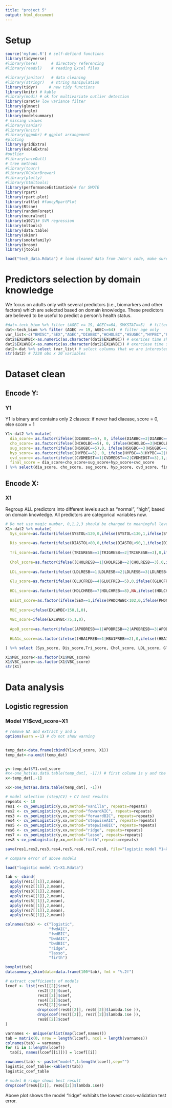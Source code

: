 ```yaml
---
title: "project 5"
output: html_document
---
```

# Setup 

```r
source('myfunc.R') # self-defiend functions
library(tidyverse)
#library(here)      # directory referencing
#library(readxl)    # reading Excel files

#library(janitor)   # data cleaning 
#library(stringr)   # string manipulation
library(tidyr)     # new tidy functions
library(knitr) # kable
#library(modi) # ok for multivariate outlier detection
library(caret)# low variance filter
library(glmnet)
library(brglm)
library(modelsummary)
# missing values
#library(naniar)
#library(knitr)
#library(ggpubr) # ggplot arrangement
#ploting 
library(gridExtra)
library(kableExtra)
#outlier
#library(univOutl)
# tree methods
#library(tourr)
#library(RColorBrewer)
#library(plotly)
#library(htmltools)
library(performanceEstimation)# for SMOTE
library(rpart)
library(rpart.plot)
library(rattle) #fancyRpartPlot
library(Rtsne)
library(randomForest)
library(neuralnet)
library(e1071)# SVM regression
library(mltools)
library(data.table)
library(skimr)
library(smotefamily)
library(broom)
library(jtools)
```

```r
load("tech_data.Rdata") # load cleaned data from John's code, make sure you have the Rdata file within the working directory
```

# Predictors selection by domain knowledge

We focus on adults only with several predictors (i.e., biomarkers and other factors) which are selected based on domain knowledge. These predictors are believed to be useful to predict a person's health status.

```r
#dat<-tech_biom %>% filter (AGEC >= 19, AGEC<=64, SMKSTAT==5)  # filter age and smoke status
dat<-tech_biom %>% filter (AGEC >= 19, AGEC<=64)  # filter age only
var_list<-c("BMISC","SEX","AGEC","DIABBC","HCHOLBC","HSUGBC","HYPBC","PHDCMWBC","EXLWMBC","EXLWVBC", "SYSTOL","DIASTOL","TRIGRESB","CHOLRESB","LDLRESB","HBA1PREB","GLUCFREB","HDLCHREB","CVDMEDST","APOBRESB") # add/remove variables that are interested
dat2$EXLWMBC<-as.numeric(as.character(dat2$EXLWMBC)) # exerices time should be numeric 
dat2$EXLWVBC<-as.numeric(as.character(dat2$EXLWVBC)) # exerciese time should be numeric
dat2<-dat %>% select (var_list) # select columns that we are interested
str(dat2) # 7238 obs x 20 variables
```
# Dataset clean

## Encode Y:

### Y1 

Y1 is binary and contains only 2 classes: if never had diaease, score = 0, else score = 1

```r
Y1<-dat2 %>% mutate(
  dia_score= as.factor(ifelse((DIABBC==5), 0, ifelse(DIABBC==3|DIABBC==2|DIABBC==1,1, NA))),
  cho_score= as.factor(ifelse((HCHOLBC==5), 0, ifelse(HCHOLBC==3|HCHOLBC==2|HCHOLBC==1,1, NA))),
  sug_score= as.factor(ifelse((HSUGBC==5),0, ifelse(HSUGBC==3|HSUGBC==2|HSUGBC==1,1,NA))),
  hyp_score= as.factor(ifelse((HYPBC==5), 0, ifelse(HYPBC==3|HYPBC==2|HYPBC==1,1, NA))),
  cvd_score= as.factor(ifelse((CVDMEDST==1|CVDMEDST==2|CVDMEDST==3),1,ifelse(CVDMEDST==4,0,NA))),
  final_score = dia_score+cho_score+sug_score+hyp_score+cvd_score
) %>% select(dia_score, cho_score, sug_score, hyp_score, cvd_score, final_score)

```

## Encode X:

### X1

Regroup ALL predictors into different levels such as "normal",  "high", based on domain knowledge. All predictors are categorical variables now.

```r
# Do not use magic number, 0,1,2,3 should be changed to meaningful levels later
X1<-dat2 %>% mutate(
  Sys_score=as.factor(ifelse(SYSTOL<120,0,ifelse(SYSTOL<130,1,ifelse(SYSTOL<140,2,ifelse(SYSTOL>=998,NA,3))))),
  
  Dis_score=as.factor(ifelse(DIASTOL<80,0,ifelse(DIASTOL<90,1,ifelse(DIASTOL<100,2,ifelse(DIASTOL>=998,NA,3))))),
  
  Tri_score=as.factor(ifelse((TRIGRESB==1|TRIGRESB==2|TRIGRESB==3),0,ifelse((TRIGRESB==4|TRIGRESB==5),1,ifelse(TRIGRESB==97|TRIGRESB==98,NA,2)))),
  
  Chol_score=as.factor(ifelse((CHOLRESB==1|CHOLRESB==2|CHOLRESB==3),0,ifelse((CHOLRESB==4|CHOLRESB==5|CHOLRESB==6),1,ifelse(CHOLRESB==97|CHOLRESB==98,NA,2)))),
  
  LDL_score=as.factor(ifelse((LDLRESB==1|LDLRESB==2|LDLRESB==3|LDLRESB==4),0,ifelse((LDLRESB==5|LDLRESB==6|LDLRESB==7),1,ifelse(LDLRESB==97|LDLRESB==98,NA,2)))),
  
  Glu_score=as.factor(ifelse((GLUCFREB==4|GLUCFREB==5),0,ifelse((GLUCFREB==6|GLUCFREB==7),1,ifelse(GLUCFREB==97|GLUCFREB==98,NA,2)))),
  
  HDL_score=as.factor(ifelse((HDLCHREB==7|HDLCHREB==8),NA,ifelse((HDLCHREB==5|HDLCHREB==6),0,ifelse(HDLCHREB==1,2,1)))),
  
  Waist_score=as.factor(ifelse(SEX==1,ifelse(PHDCMWBC<102,0,ifelse(PHDCMWBC>=998,NA,1)),ifelse(PHDCMWBC<88,0,ifelse(PHDCMWBC>=998,NA,1)))),
  
  MBC_score=ifelse(EXLWMBC<150,1,0),
  
  VBC_score=ifelse(EXLWVBC<75,1,0),
  
  ApoB_score=as.factor(ifelse((APOBRESB==1|APOBRESB==2|APOBRESB==3|APOBRESB==4),0,ifelse((APOBRESB==5),1,ifelse(APOBRESB==97|APOBRESB==98,NA,2)))),
  
  HbA1c_score=as.factor(ifelse((HBA1PREB==1|HBA1PREB==2),0,ifelse((HBA1PREB==3|HBA1PREB==4),1,ifelse(HBA1PREB==7|HBA1PREB==8,NA,2)))),

) %>% select (Sys_score, Dis_score,Tri_score, Chol_score, LDL_score, Glu_score, HDL_score, Waist_score, MBC_score, VBC_score, ApoB_score, HbA1c_score)

X1$MBC_score<-as.factor(X1$MBC_score)
X1$VBC_score<-as.factor(X1$VBC_score)
str(X1)
```

# Data analysis

## Logistic regression

### Model Y1$cvd_score~X1
```r
# remove NA and extract y and x
options(warn =-1) # do not show warning


temp_dat<-data.frame(cbind(Y1$cvd_score, X1))
temp_dat<-na.omit(temp_dat)


y<-temp_dat$Y1.cvd_score
#x<-one_hot(as.data.table(temp_dat[, -1])) # first colume is y and the rest will be X
x<-temp_dat[,-1]

xx<-one_hot(as.data.table(temp_dat[, -1]))

# model selection (step/CV) + CV test results
repeats <- 10
res1 <- cv_penLogistic(y,xx,method="vanilla", repeats=repeats)
res2 <- cv_penLogistic(y,xx,method="fowardAIC", repeats=repeats)
res3 <- cv_penLogistic(y,xx,method="forwardBIC", repeats=repeats)
res4 <- cv_penLogistic(y,xx,method="stepwiseAIC", repeats=repeats)
res5 <- cv_penLogistic(y,xx,method="stepwiseBIC", repeats=repeats)
res6 <- cv_penLogistic(y,xx,method="ridge", repeats=repeats)
res7 <- cv_penLogistic(y,xx,method="lasso", repeats=repeats)
res8 <-cv_penLogistic(y,xx,method="firth",repeats=repeats)

save(res1,res2,res3,res4,res5,res6,res7,res8, file="logistic model Y1~X1.Rdata")
```

```r
# compare error of above models

load("logistic model Y1~X1.Rdata")

tab <- cbind(
  apply(res1[[1]],2,mean),
  apply(res2[[1]],2,mean),
  apply(res3[[1]],2,mean),
  apply(res4[[1]],2,mean),
  apply(res5[[1]],2,mean),
  apply(res6[[1]],2,mean),
  apply(res7[[1]],2,mean),
  apply(res8[[1]],2,mean))

colnames(tab) <- c("logistic",
                   "fwdAIC",
                   "fwdBIC",
                   "bwdAIC",
                   "bwdBIC",
                   "ridge",
                   "lasso",
                   "firth")

boxplot(tab)
datasummary_skim(data=data.frame(100*tab), fmt = "%.2f")

# extract coefficients of models
lcoef <- list(res1[[2]]$coef,
              res2[[2]]$coef,
              res3[[2]]$coef,
              res4[[2]]$coef,
              res5[[2]]$coef,
              drop(coef(res6[[2]], res6[[2]]$lambda.1se )),
              drop(coef(res7[[2]], res7[[2]]$lambda.1se )),
              res8[[2]]$coef
)

varnames <- unique(unlist(map(lcoef,names)))
tab = matrix(0, nrow = length(lcoef), ncol = length(varnames))
colnames(tab) = varnames
for (i in 1:length(lcoef)) 
  tab[i, names(lcoef[[i]])] = lcoef[[i]]

rownames(tab) <- paste("model",1:length(lcoef),sep="")
logistic_coef_table<-kable(t(tab))
logistic_coef_table

# model 6 ridge shows best result
drop(coef(res6[[2]], res6[[2]]$lambda.1se))

```

Above plot shows the model "ridge" exhibits the lowest cross-validation test error.




